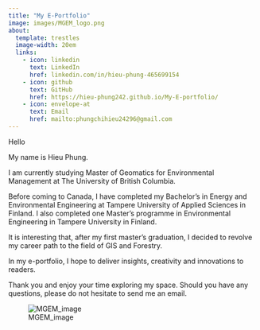 ```yaml
---
title: "My E-Portfolio"
image: images/MGEM_logo.png
about:
  template: trestles
  image-width: 20em
  links: 
    - icon: linkedin
      text: LinkedIn
      href: linkedin.com/in/hieu-phung-465699154
    - icon: github
      text: GitHub
      href: https://hieu-phung242.github.io/My-E-portfolio/
    - icon: envelope-at
      text: Email
      href: mailto:phungchihieu24296@gmail.com
---
```


Hello

My name is Hieu Phung.

I am currently studying Master of Geomatics for Environmental Management at The University of British Columbia.

Before coming to Canada, I have completed my Bachelor's in Energy and Environmental Engineering at Tampere University of Applied Sciences in Finland. I also completed one Master's programme in Environmental Engineering in Tampere University in Finland.

It is interesting that, after my first master's graduation, I decided to revolve my career path to the field of GIS and Forestry.

In my e-portfolio, I hope to deliver insights, creativity and innovations to readers.

Thank you and enjoy your time exploring my space. Should you have any questions, please do not hesitate to send me an email.

![MGEM_image](C:/Users/hphung.stu/OneDrive - UBC/Documents/GitHub/My-E-portfolio/images/profile_picture.png)
